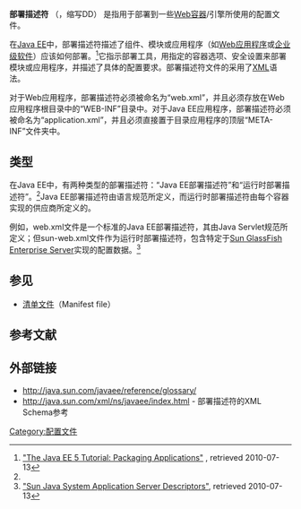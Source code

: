 {{NoteTA|G1=IT}}
'''部署描述符''' （{{lang-en|Deployment descriptor}}，缩写DD） 是指{{link-en|制品 (软件开发)|Artifact (software development)|制品}}用于部署到一些[[Web容器|Web容器]]/引擎所使用的配置文件。

在[[Java_EE|Java EE]]中，部署描述符描述了组件、模块或应用程序（如[[Web应用程序|Web应用程序]]或[[企业级软件|企业级软件]]）应该如何部署。<ref name="packagingapplications">[http://docs.oracle.com/javaee/5/tutorial/doc/bnaby.html "The Java EE 5 Tutorial: Packaging Applications"] {{Wayback|url=http://docs.oracle.com/javaee/5/tutorial/doc/bnaby.html |date=20141231210455 }}, retrieved 2010-07-13</ref>它指示部署工具，用指定的容器选项、安全设置来部署模块或应用程序，并描述了具体的配置要求。部署描述符文件的采用了[[XML|XML]]语法。

对于Web应用程序，部署描述符必须被命名为“web.xml”，并且必须存放在Web应用程序根目录中的“WEB-INF”目录中。对于Java EE应用程序，部署描述符必须被命名为“application.xml”，并且必须直接置于目录应用程序{{link-en|EAR (文件格式)|EAR (file format)|.ear文件}}的顶层“META-INF”文件夹中。

== 类型 ==
在Java EE中，有两种类型的部署描述符：“Java EE部署描述符”和“运行时部署描述符”。<ref name="packagingapplications"/>Java EE部署描述符由语言规范所定义，而运行时部署描述符由每个容器实现的供应商所定义的。

例如，web.xml文件是一个标准的Java EE部署描述符，其由Java Servlet规范所定义；但sun-web.xml文件作为运行时部署描述符，包含特定于[[GlassFish|Sun GlassFish Enterprise Server]]实现的配置数据。<ref>[http://docs.sun.com/app/docs/doc/820-4502/beaqj?l=en&a=view "Sun Java System Application Server Descriptors"]{{dead link|date=十月 2017 |bot=InternetArchiveBot }}, retrieved 2010-07-13</ref>

== 参见 ==
* [[清单文件|清单文件]]（Manifest file）

== 参考文献 ==
{{reflist}}

== 外部链接 ==
* http://java.sun.com/javaee/reference/glossary/ {{Wayback|url=http://java.sun.com/javaee/reference/glossary/ |date=20090830123552 }}
* http://java.sun.com/xml/ns/javaee/index.html {{Wayback|url=http://java.sun.com/xml/ns/javaee/index.html |date=20120316195913 }} - 部署描述符的XML Schema参考

[[Category:配置文件|Category:配置文件]]